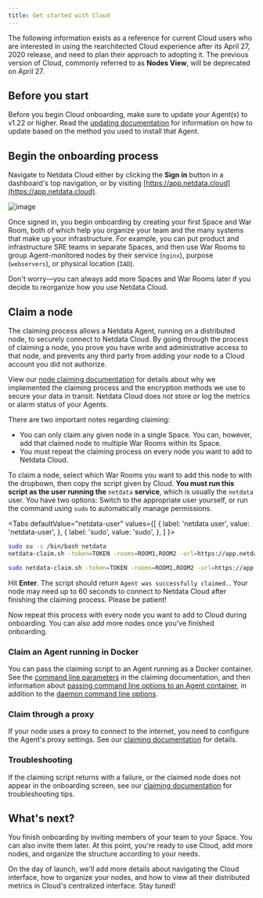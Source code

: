 ```yaml
---
title: Get started with Cloud
---
```



The following information exists as a reference for current Cloud users who are interested in using the rearchitected
Cloud experience after its April 27, 2020 release, and need to plan their approach to adopting it. The previous version
of Cloud, commonly referred to as **Nodes View**, will be deprecated on April 27.

## Before you start

Before you begin Cloud onboarding, make sure to update your Agent(s) to v1.22 or higher. Read the [updating
documentation](/docs/agent/packaging/installer/update/) for information on how to update based on the method you used to
install that Agent.

## Begin the onboarding process

Navigate to Netdata Cloud either by clicking the **Sign in** button in a dashboard's top navigation, or by visiting
[https://app.netdata.cloud](https://app.netdata.cloud).

![image](https://user-images.githubusercontent.com/1153921/79392551-62ba0900-7f28-11ea-9741-52037f848591.png)

Once signed in, you begin onboarding by creating your first Space and War Room, both of which help you organize your
team and the many systems that make up your infrastructure. For example, you can put product and infrastructure SRE
teams in separate Spaces, and then use War Rooms to group Agent-monitored nodes by their service (`nginx`), purpose
(`webservers`), or physical location (`IAD`).

Don't worry—you can always add more Spaces and War Rooms later if you decide to reorganize how you use Netdata Cloud.

## Claim a node

The claiming process allows a Netdata Agent, running on a distributed node, to securely connect to Netdata Cloud. By
going through the process of claiming a node, you prove you have write and administrative access to that node, and
prevents any third party from adding your node to a Cloud account you did not authorize.

View our [node claiming documentation](/docs/agent/claim/) for details about why we implemented the claiming process and
the encryption methods we use to secure your data in transit. Netdata Cloud does not store or log the metrics or alarm
status of your Agents.

There are two important notes regarding claiming:

-   You can only claim any given node in a single Space. You can, however, add that claimed node to multiple War Rooms
    within its Space.
-   You must repeat the claiming process on every node you want to add to Netdata Cloud.

To claim a node, select which War Rooms you want to add this node to with the dropbown, then copy the script given by
Cloud. **You must run this script as the user running the** `netdata` **service**, which is usually the `netdata` user.
You have two options: Switch to the appropriate user yourself, or run the command using `sudo` to automatically manage
permissions.

<Tabs
  defaultValue="netdata-user"
  values={[
    { label: 'netdata user', value: 'netdata-user', },
    { label: 'sudo', value: 'sudo', },
  ]
}>
<TabItem value="netdata-user">

```bash
sudo su -s /bin/bash netdata
netdata-claim.sh -token=TOKEN -rooms=ROOM1,ROOM2 -url=https://app.netdata.cloud
```

</TabItem>
<TabItem value="sudo">

```bash
sudo netdata-claim.sh -token=TOKEN -rooms=ROOM1,ROOM2 -url=https://app.netdata.cloud
```

</TabItem>
</Tabs>

Hit **Enter**. The script should return `Agent was successfully claimed.`. Your node may need up to 60 seconds to
connect to Netdata Cloud after finishing the claiming process. Please be patient!

Now repeat this process with every node you want to add to Cloud during onboarding. You can also add more nodes once
you've finished onboarding.

### Claim an Agent running in Docker

You can pass the claiming script to an Agent running as a Docker container. See the [command line
parameters](/docs/agent/claim/#netdata-agent-command-line) in the claiming documentation, and then information about
[passing command line options to an Agent
container](/docs/agent/packaging/docker/#pass-command-line-options-to-netdata), in addition to the [daemon command line
options](/docs/agent/daemon/#command-line-options).

### Claim through a proxy

If your node uses a proxy to connect to the internet, you need to configure the Agent's proxy settings. See our
[claiming documentation](/docs/agent/claim/#claiming-through-a-proxy) for details.

### Troubleshooting

If the claiming script returns with a failure, or the claimed node does not appear in the onboarding screen, see our [claiming documentation](/docs/agent/claim/#troubleshooting) for troubleshooting tips.

## What's next?

You finish onboarding by inviting members of your team to your Space. You can also invite them later. At this point,
you're ready to use Cloud, add more nodes, and organize the structure according to your needs.

On the day of launch, we'll add more details about navigating the Cloud interface, how to organize your nodes, and how
to view all their distributed metrics in Cloud's centralized interface. Stay tuned!
